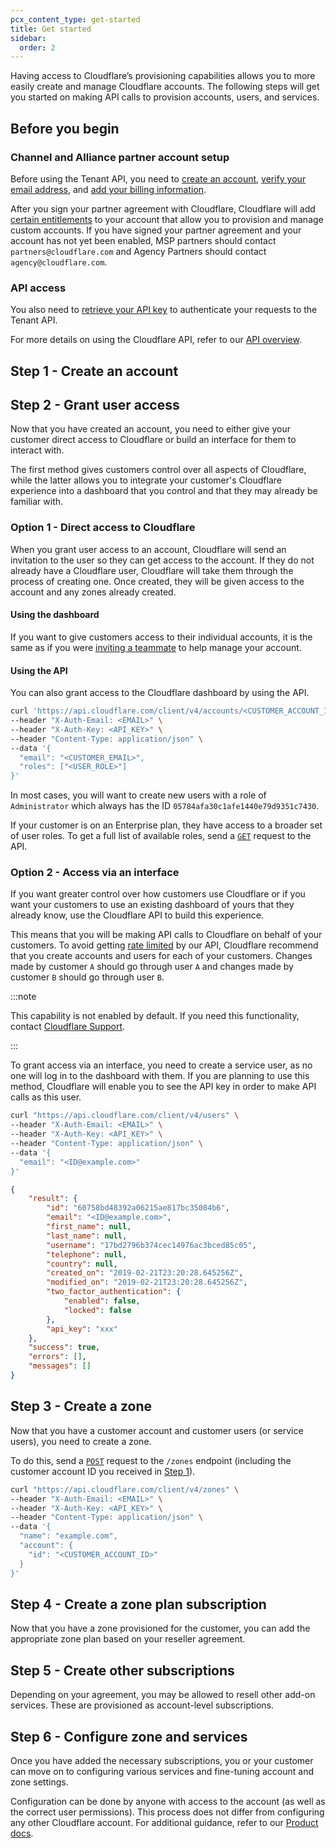 ```yaml
---
pcx_content_type: get-started
title: Get started
sidebar:
  order: 2
---
```



Having access to Cloudflare’s provisioning capabilities allows you to more easily create and manage Cloudflare accounts. The following steps will get you started on making API calls to provision accounts, users, and services.

## Before you begin

### Channel and Alliance partner account setup

Before using the Tenant API, you need to [create an account](/fundamentals/setup/account/create-account/), [verify your email address](/fundamentals/setup/account/verify-email-address/), and [add your billing information](/billing/create-billing-profile/).

After you sign your partner agreement with Cloudflare, Cloudflare will add [certain entitlements](/tenant/structure/) to your account that allow you to provision and manage custom accounts. If you have signed your partner agreement and your account has not yet been enabled, MSP partners should contact `partners@cloudflare.com` and Agency Partners should contact `agency@cloudflare.com`.

### API access

You also need to [retrieve your API key](/fundamentals/api/get-started/keys/#view-your-global-api-key) to authenticate your requests to the Tenant API.

For more details on using the Cloudflare API, refer to our [API overview](/fundamentals/api/).

## Step 1 - Create an account

<Render file="account-preamble" />

<Tabs syncKey="dashPlusAPI"> <TabItem label="Dashboard">

<Render file="create-account-dash" />

</TabItem> <TabItem label="API">

<Render file="create-account-api" />

</TabItem> </Tabs>

## Step 2 - Grant user access

Now that you have created an account, you need to either give your customer direct access to Cloudflare or build an interface for them to interact with.

The first method gives customers control over all aspects of Cloudflare, while the latter allows you to integrate your customer's Cloudflare experience into a dashboard that you control and that they may already be familiar with.

### Option 1 - Direct access to Cloudflare

When you grant user access to an account, Cloudflare will send an invitation to the user so they can get access to the account. If they do not already have a Cloudflare user, Cloudflare will take them through the process of creating one. Once created, they will be given access to the account and any zones already created.

#### Using the dashboard

If you want to give customers access to their individual accounts, it is the same as if you were [inviting a teammate](/fundamentals/setup/manage-members/manage/#add-account-members) to help manage your account.

#### Using the API

You can also grant access to the Cloudflare dashboard by using the API.

```bash title="Request"
curl 'https://api.cloudflare.com/client/v4/accounts/<CUSTOMER_ACCOUNT_ID>/members' \
--header "X-Auth-Email: <EMAIL>" \
--header "X-Auth-Key: <API_KEY>" \
--header "Content-Type: application/json" \
--data '{
  "email": "<CUSTOMER_EMAIL>",
  "roles": ["<USER_ROLE>"]
}'
```

In most cases, you will want to create new users with a role of `Administrator` which always has the ID `05784afa30c1afe1440e79d9351c7430`.

If your customer is on an Enterprise plan, they have access to a broader set of user roles. To get a full list of available roles, send a [`GET`](/api/resources/accounts/subresources/roles/methods/list/) request to the API.

### Option 2 - Access via an interface

If you want greater control over how customers use Cloudflare or if you want your customers to use an existing dashboard of yours that they already know, use the Cloudflare API to build this experience.

This means that you will be making API calls to Cloudflare on behalf of your customers. To avoid getting [rate limited](/fundamentals/api/reference/limits/) by our API, Cloudflare recommend that you create accounts and users for each of your customers. Changes made by customer `A` should go through user `A` and changes made by customer `B` should go through user `B`.

:::note

This capability is not enabled by default. If you need this functionality, contact [Cloudflare Support](/support/contacting-cloudflare-support/).

:::

To grant access via an interface, you need to create a service user, as no one will log in to the dashboard with them. If you are planning to use this method, Cloudflare will enable you to see the API key in order to make API calls as this user.

```bash title="Request"
curl "https://api.cloudflare.com/client/v4/users" \
--header "X-Auth-Email: <EMAIL>" \
--header "X-Auth-Key: <API_KEY>" \
--header "Content-Type: application/json" \
--data '{
  "email": "<ID@example.com>"
}'
```

```json title="Response"
{
	"result": {
		"id": "60758bd48392a06215ae817bc35084b6",
		"email": "<ID@example.com>",
		"first_name": null,
		"last_name": null,
		"username": "17bd2796b374cec14976ac3bced85c05",
		"telephone": null,
		"country": null,
		"created_on": "2019-02-21T23:20:28.645256Z",
		"modified_on": "2019-02-21T23:20:28.645256Z",
		"two_factor_authentication": {
			"enabled": false,
			"locked": false
		},
		"api_key": "xxx"
	},
	"success": true,
	"errors": [],
	"messages": []
}
```

## Step 3 - Create a zone

Now that you have a customer account and customer users (or service users), you need to create a zone.

To do this, send a [`POST`](/api/resources/zones/methods/create/) request to the `/zones` endpoint (including the customer account ID you received in [Step 1](#step-1---create-an-account)).

```bash title="Request"
curl "https://api.cloudflare.com/client/v4/zones" \
--header "X-Auth-Email: <EMAIL>" \
--header "X-Auth-Key: <API_KEY>" \
--header "Content-Type: application/json" \
--data '{
  "name": "example.com",
  "account": {
    "id": "<CUSTOMER_ACCOUNT_ID>"
  }
}'
```

## Step 4 - Create a zone plan subscription

Now that you have a zone provisioned for the customer, you can add the appropriate zone plan based on your reseller agreement.

<Render file="create-zone-subscription" />

## Step 5 - Create other subscriptions

Depending on your agreement, you may be allowed to resell other add-on services. These are provisioned as account-level subscriptions.

<Render file="create-account-subscription" />

## Step 6 - Configure zone and services

Once you have added the necessary subscriptions, you or your customer can move on to configuring various services and fine-tuning account and zone settings.

Configuration can be done by anyone with access to the account (as well as the correct user permissions). This process does not differ from configuring any other Cloudflare account. For additional guidance, refer to our [Product docs](/).
